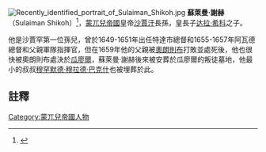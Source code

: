 {{expand|time=2017-03-14T01:44:53+00:00}}
{{refimprove|time=2017-03-14T01:44:53+00:00}}
[[File:Recently_identified_portrait_of_Sulaiman_Shikoh.jpg|thumb]]
'''蘇萊曼·謝赫'''（Sulaiman Shikoh{{bd|1635年|3月15日|1662年|5月}}）<ref>{{Cite web |url=http://www.royalark.net/India4/delhi6.htm |title=delhi6 |accessdate=2017-03-14 |archive-date=2017-07-27 |archive-url=https://web.archive.org/web/20170727124424/http://www.royalark.net/India4/delhi6.htm |dead-url=no }}</ref>，[[蒙兀兒帝國|蒙兀兒帝國]]皇帝[[沙賈汗|沙賈汗]]長孫，皇長子[[达拉·希科|达拉·希科]]之子。

他是沙賈罕第一位孫兒，曾於1649-1651年出任特達市總督和1655-1657年阿瓦德總督和父親軍隊指揮官，但在1659年他的父親被[[奧朗則布|奧朗則布]]打敗並處死後，他也很快被奧朗則布處決於[[瓜廖爾|瓜廖爾]]，蘇萊曼·謝赫後來被安葬於瓜廖爾的叛徒墓地，他最小的叔叔[[穆罕默德·穆拉德·巴克什|穆罕默德·穆拉德·巴克什]]也被埋葬於此。

==註釋==
{{reflist}}

[[Category:蒙兀兒帝國人物|Category:蒙兀兒帝國人物]]